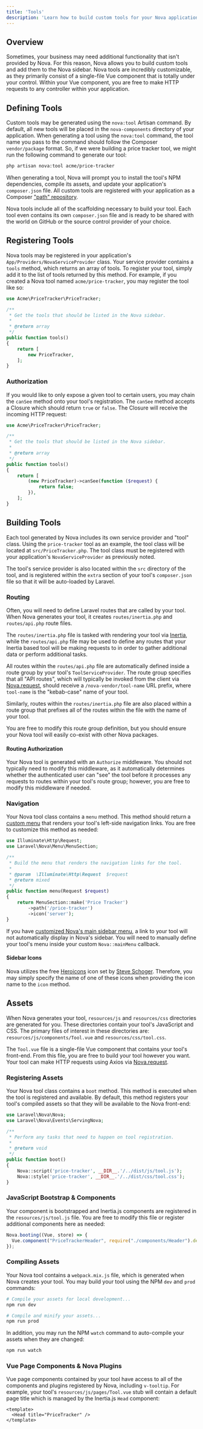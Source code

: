 ```yaml
---
title: 'Tools'
description: 'Learn how to build custom tools for your Nova application.'
---
```


## Overview

Sometimes, your business may need additional functionality that isn't provided by Nova. For this reason, Nova allows you to build custom tools and add them to the Nova sidebar. Nova tools are incredibly customizable, as they primarily consist of a single-file Vue component that is totally under your control. Within your Vue component, you are free to make HTTP requests to any controller within your application.

## Defining Tools

Custom tools may be generated using the `nova:tool` Artisan command. By default, all new tools will be placed in the `nova-components` directory of your application. When generating a tool using the `nova:tool` command, the tool name you pass to the command should follow the Composer `vendor/package` format. So, if we were building a price tracker tool, we might run the following command to generate our tool:

```bash
php artisan nova:tool acme/price-tracker
```

When generating a tool, Nova will prompt you to install the tool's NPM dependencies, compile its assets, and update your application's `composer.json` file. All custom tools are registered with your application as a Composer ["path" repository](https://getcomposer.org/doc/05-repositories.md#path).

Nova tools include all of the scaffolding necessary to build your tool. Each tool even contains its own `composer.json` file and is ready to be shared with the world on GitHub or the source control provider of your choice.

## Registering Tools

Nova tools may be registered in your application's `App/Providers/NovaServiceProvider` class. Your service provider contains a `tools` method, which returns an array of tools. To register your tool, simply add it to the list of tools returned by this method. For example, if you created a Nova tool named `acme/price-tracker`, you may register the tool like so:

```php
use Acme\PriceTracker\PriceTracker;

/**
 * Get the tools that should be listed in the Nova sidebar.
 *
 * @return array
 */
public function tools()
{
    return [
        new PriceTracker,
    ];
}
```

### Authorization

If you would like to only expose a given tool to certain users, you may chain the `canSee` method onto your tool's registration. The `canSee` method accepts a Closure which should return `true` or `false`. The Closure will receive the incoming HTTP request:

```php
use Acme\PriceTracker\PriceTracker;

/**
 * Get the tools that should be listed in the Nova sidebar.
 *
 * @return array
 */
public function tools()
{
    return [
        (new PriceTracker)->canSee(function ($request) {
            return false;
        }),
    ];
}
```

## Building Tools

Each tool generated by Nova includes its own service provider and "tool" class. Using the `price-tracker` tool as an example, the tool class will be located at `src/PriceTracker.php`. The tool class must be registered with your application's `NovaServiceProvider` as previously noted.

The tool's service provider is also located within the `src` directory of the tool, and is registered within the `extra` section of your tool's `composer.json` file so that it will be auto-loaded by Laravel.

### Routing

Often, you will need to define Laravel routes that are called by your tool. When Nova generates your tool, it creates `routes/inertia.php` and `routes/api.php` route files.

The `routes/inertia.php` file is tasked with rendering your tool via [Inertia](https://legacy.inertiajs.com), while the `routes/api.php` file may be used to define any routes that your Inertia based tool will be making requests to in order to gather additional data or perform additional tasks.

All routes within the `routes/api.php` file are automatically defined inside a route group by your tool's `ToolServiceProvider`. The route group specifies that all "API routes", which will typically be invoked from the client via [Nova.request](./frontend.md#nova-requests), should receive a `/nova-vendor/tool-name` URL prefix, where `tool-name` is the "kebab-case" name of your tool.

Similarly, routes within the `routes/inertia.php` file are also placed within a route group that prefixes all of the routes within the file with the name of your tool.

You are free to modify this route group definition, but you should ensure your Nova tool will easily co-exist with other Nova packages.

#### Routing Authorization

Your Nova tool is generated with an `Authorize` middleware. You should not typically need to modify this middleware, as it automatically determines whether the authenticated user can "see" the tool before it processes any requests to routes within your tool's route group; however, you are free to modify this middleware if needed.

### Navigation

Your Nova tool class contains a `menu` method. This method should return a [custom menu](./menus.md) that renders your tool's left-side navigation links. You are free to customize this method as needed:

```php
use Illuminate\Http\Request;
use Laravel\Nova\Menu\MenuSection;

/**
 * Build the menu that renders the navigation links for the tool.
 *
 * @param  \Illuminate\Http\Request  $request
 * @return mixed
 */
public function menu(Request $request)
{
    return MenuSection::make('Price Tracker')
        ->path('/price-tracker')
        ->icon('server');
}
```

<Note>

If you have [customized Nova's main sidebar menu](./menus.md#customizing-the-main-menu), a link to your tool will not automatically display in Nova's sidebar. You will need to manually define your tool's menu inside your custom `Nova::mainMenu` callback.
</Note>

#### Sidebar Icons

Nova utilizes the free [Heroicons](https://v1.heroicons.com/) icon set by [Steve Schoger](https://twitter.com/steveschoger). Therefore, you may simply specify the name of one of these icons when providing the icon name to the `icon` method.

## Assets

When Nova generates your tool, `resources/js` and `resources/css` directories are generated for you. These directories contain your tool's JavaScript and CSS. The primary files of interest in these directories are: `resources/js/components/Tool.vue` and `resources/css/tool.css`.

The `Tool.vue` file is a single-file Vue component that contains your tool's front-end. From this file, you are free to build your tool however you want. Your tool can make HTTP requests using Axios via [Nova.request](./frontend.md#nova-requests).

### Registering Assets

Your Nova tool class contains a `boot` method. This method is executed when the tool is registered and available. By default, this method registers your tool's compiled assets so that they will be available to the Nova front-end:

```php
use Laravel\Nova\Nova;
use Laravel\Nova\Events\ServingNova;

/**
 * Perform any tasks that need to happen on tool registration.
 *
 * @return void
 */
public function boot()
{
    Nova::script('price-tracker', __DIR__.'/../dist/js/tool.js');
    Nova::style('price-tracker', __DIR__.'/../dist/css/tool.css');
}
```

### JavaScript Bootstrap & Components

Your component is bootstrapped and Inertia.js components are registered in the `resources/js/tool.js` file. You are free to modify this file or register additional components here as needed:

```js
Nova.booting((Vue, store) => {
  Vue.component("PriceTrackerHeader", require("./components/Header").default);
});
```

### Compiling Assets

Your Nova tool contains a `webpack.mix.js` file, which is generated when Nova creates your tool. You may build your tool using the NPM `dev` and `prod` commands:

```bash
# Compile your assets for local development...
npm run dev

# Compile and minify your assets...
npm run prod
```

In addition, you may run the NPM `watch` command to auto-compile your assets when they are changed:

```bash
npm run watch
```

### Vue Page Components & Nova Plugins

Vue page components contained by your tool have access to all of the components and plugins registered by Nova, including `v-tooltip`. For example, your tool's `resources/js/pages/Tool.vue` stub will contain a default page title which is managed by the Inertia.js `Head` component:

```vue
<template>
  <Head title="PriceTracker" />
</template>
```
